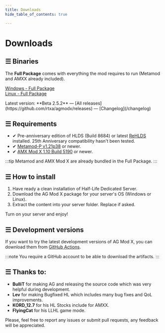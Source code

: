 ```yaml
---
title: Downloads
hide_table_of_contents: true

---
```

# Downloads

## ☰ Binaries

The **Full Package** comes with everything the mod requires to run (Metamod and AMXX already included).

<a class="button button--block button--outline button--primary button--lg" href="https://github.com/rtxa/agmodx/releases/download/beta-2.5.2/agmodx-beta-2.5.2-full-windows.zip"><InlineIcon icon="mingcute:windows-fill" /> Windows - Full Package</a>  
<a class="button button--block button--outline button--primary button--lg" href="https://github.com/rtxa/agmodx/releases/download/beta-2.5.2/agmodx-beta-2.5.2-full-linux.zip"><InlineIcon icon="mingcute:linux-fill" /> Linux - Full Package</a>  

<p class="text--center">Latest version: **Beta 2.5.2** — [All releases](https://github.com/rtxa/agmodx/releases) — [Changelog](/changelog)</p>

## ☰ Requirements

* ✔ Pre-anniversary edition of HLDS (Build 8684) or latest [ReHLDS](https://github.com/dreamstalker/rehlds/releases) installed. 25th Anniversary compatibility hasn't been tested.  
* ✔ [Metamod-P v1.21p38](https://github.com/jkivilin/metamod-p/releases) or newer.  
* ✔ [AMX Mod X 1.10 Build 5190](https://www.amxmodx.org/downloads-new.php) or newer.

:::tip
Metamod and AMX Mod X are already bundled in the Full Package.
:::

## ☰ How to install

1. Have ready a clean installation of Half-Life Dedicated Server.
2. Download the AG Mod X package for your server's OS (Windows or Linux).
3. Extract the content into your server folder. Replace if asked.
   
Turn on your server and enjoy!

## ☰ Development versions

If you want to try the latest development versions of AG Mod X, you can download them from [GitHub Actions](https://github.com/rtxa/agmodx/actions/workflows/amxx.yml). 

:::note
You require a GitHub account to be able to download the artifacts.
:::

## ☰ Thanks to:

* **BulliT** for making AG and releasing the source code which was very helpful during development.
* **Lev** for making Bugfixed HL which includes many bug fixes and QoL improvements.
* **KORD_12.7** for his HL Stocks include for AMXX.
* **FlyingCat** for his LLHL game mode.

Please, feel free to report any issues or submit pull requests, any feedback will be appreciated.